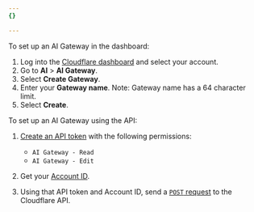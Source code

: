 ```yaml
---
{}

---
```



<Tabs> <TabItem label="dashboard">

To set up an AI Gateway in the dashboard:

1. Log into the [Cloudflare dashboard](https://dash.cloudflare.com/) and select your account.
2. Go to **AI** > **AI Gateway**.
3. Select **Create Gateway**.
4. Enter your **Gateway name**. Note: Gateway name has a 64 character limit.
5. Select **Create**.

</TabItem> <TabItem label="api">

To set up an AI Gateway using the API:

1. [Create an API token](/fundamentals/api/get-started/create-token/) with the following permissions:
   * `AI Gateway - Read`
   * `AI Gateway - Edit`

2. Get your [Account ID](/fundamentals/setup/find-account-and-zone-ids/).

3. Using that API token and Account ID, send a [`POST` request](/api/operations/aig-config-create-gateway) to the Cloudflare API.

</TabItem> </Tabs>

